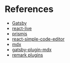 # References

- [Gatsby](https://www.gatsbyjs.org/)
- [react-live](https://github.com/FormidableLabs/react-live)
- [prismjs](https://prismjs.com)
- [react-simple-code-editor](https://github.com/satya164/react-simple-code-editor)
- [mdx](https://mdxjs.com)
- [gatsby-plugin-mdx](https://github.com/gatsbyjs/gatsby/tree/master/packages/gatsby-plugin-mdx)
- [remark plugins](https://github.com/remarkjs/remark/blob/master/doc/plugins.md#list-of-plugins)
